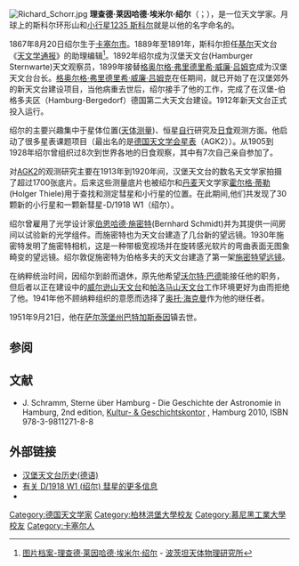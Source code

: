 [[Image:Richard_Schorr.jpg|thumb]]
'''理查德·莱因哈德·埃米尔·绍尔'''（{{lang-de|Richard Reinhard Emil Schorr}}；{{bd|1867年|8月20日|1951年|9月21日}}），是一位天文学家。月球上的斯科尔环形山和[[小行星1235|小行星1235 斯科尔]]就是以他的名字命名的。 


1867年8月20日绍尔生于[[卡塞尔市|卡塞尔市]]。1889年至1891年，斯科尔担任[[基尔|基尔]]天文台《[[天文学通报|天文学通报]]》的助理编辑<ref>[http://www.aip.de/image_archive/Institute.Astronomische_Nachrichten.html 图片档案-理查德·莱因哈德·埃米尔·绍尔] {{Wayback|url=http://www.aip.de/image_archive/Institute.Astronomische_Nachrichten.html |date=20200229095859 }} - [[波茨坦天体物理研究所|波茨坦天体物理研究所]]</ref>。1892年绍尔成为汉堡天文台(Hamburger Sternwarte)天文观察员，1899年接替[[格奥尔格·弗里德里希·威廉·吕姆克|格奥尔格·弗里德里希·威廉·吕姆克]]成为汉堡天文台台长。[[格奥尔格·弗里德里希·威廉·吕姆克|格奥尔格·弗里德里希·威廉·吕姆克]]在任期间，就已开始了在汉堡郊外的新天文台建设项目，当他病重去世后，绍尔接手了他的工作，完成了在汉堡-伯格多夫区（Hamburg-Bergedorf）德国第二大天文台建设。1912年新天文台正式投入运行。

绍尔的主要兴趣集中于星体位置([[天体测量学|天体测量]])、恒星[[自行|自行]]研究及[[日食|日食]]观测方面。他启动了很多星表课题项目（最出名的是[[德国天文学会星表|德国天文学会星表]]（AGK2））。从1905到1928年绍尔曾组织过8次到世界各地的日食观察，其中有7次自己亲自参加了。

对[[德国天文学会星表|AGK2]]的观测研究主要在1913年到1920年间，汉堡天文台的数名天文学家拍摄了超过1700张底片。后来这些测量底片也被绍尔和[[丹麦|丹麦]]天文学家[[霍尔格·蒂勒|霍尔格·蒂勒]](Holger Thiele)用于查找和测定彗星和小行星的位置。在此期间,他们共发现了30颗新的小行星和一颗新彗星-D/1918 W1（绍尔）。

绍尔曾雇用了光学设计家[[伯恩哈德·施密特|伯恩哈德·施密特]](Bernhard Schmidt)并为其提供一间房间以试验新的光学组件。而施密特也为天文台建造了几台新的望远镜。1930年施密特发明了施密特相机，这是一种带极宽视场并在旋转感光软片的弯曲表面无图象畸变的望远镜。绍尔敦促施密特为伯格多夫的天文台建造了第一架[[施密特望远镜|施密特望远镜]]。

在纳粹统治时间，因绍尔到龄而退休，原先他希望[[沃尔特·巴德|沃尔特·巴德]]能接任他的职务，但后者以正在建设中的[[威尔逊山天文台|威尔逊山天文台]]和[[帕洛马山天文台|帕洛马山天文台]]工作环境更好为由而拒绝了他。1941年他不顾纳粹组织的意愿而选择了[[奥托·海克曼|奥托·海克曼]]作为他的继任者。

1951年9月21日，他在[[萨尔茨堡州|萨尔茨堡州]][[巴特加斯泰因|巴特加斯泰因]]镇去世。
==参阅==
{{reflist}}

== 文献 ==
* J. Schramm, Sterne über Hamburg - Die Geschichte der Astronomie in Hamburg, 2nd edition, [http://www.geschichts-kontor.de Kultur- & Geschichtskontor] {{Wayback|url=http://www.geschichts-kontor.de/ |date=20210125110400 }}, Hamburg 2010, ISBN 978-3-9811271-8-8

==外部链接==
* [http://www.friedensblitz.de/sterne/Bergedorf/Umzug.html 汉堡天文台历史(德语)] {{Wayback|url=http://www.friedensblitz.de/sterne/Bergedorf/Umzug.html |date=20160303184823 }}
* [http://cometography.com/pcomets/1918w1.html 有关 D/1918 W1 (绍尔) 彗星的更多信息] {{Wayback|url=http://cometography.com/pcomets/1918w1.html |date=20061018194441 }}
* {{JPL small body|name=1235 Schorria}}

{{Authority control}}
{{DEFAULTSORT:Schorr}}
[[Category:德国天文学家|Category:德国天文学家]]
[[Category:柏林洪堡大學校友|Category:柏林洪堡大學校友]]
[[Category:慕尼黑工業大學校友|Category:慕尼黑工業大學校友]]
[[Category:卡塞尔人|Category:卡塞尔人]]